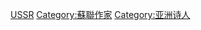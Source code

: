 {{Commonscat|Poets from the Soviet Union}}

[[Category:各國詩人|USSR]]
[[Category:蘇聯作家|Category:蘇聯作家]]
[[Category:亚洲诗人|Category:亚洲诗人]]